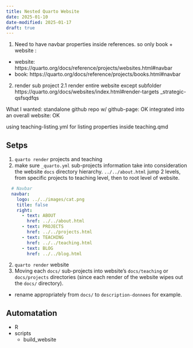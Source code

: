 ```yaml
---
title: Nested Quarto Website
date: 2025-01-10
date-modified: 2025-01-17
draft: true
---
```


1. Need to have navbar properties inside references. so only book + website :
  - website: https://quarto.org/docs/reference/projects/websites.html#navbar
  - book: https://quarto.org/docs/reference/projects/books.html#navbar

2. render sub project
  2.1 render entire website
  except subfolder https://quarto.org/docs/websites/index.html#render-targets
  _strategic-qsfsqdfqs


What I wanted:
standalone github repo w/ github-page: OK
integrated into an overall website: OK

using teaching-listing.yml for listing properties inside teaching.qmd

## Setps

1. `quarto render` projects and teaching
2. make sure `_quarto.yml` sub-projects information take into consideration the website `docs` directory hierarchy. `../../about.html` jump 2 levels, from specific projects to teaching level, then to root level of website.

```yml
  # Navbar
  navbar:
    logo: ../../images/cat.png
    title: false
    right:
      - text: ABOUT
        href: ../../about.html
      - text: PROJECTS
        href: ../../projects.html
      - text: TEACHING
        href: ../../teaching.html
      - text: BLOG
        href: ../../blog.html
```

2. `quarto render` website
3. Moving each `docs/` sub-projects into website’s `docs/teaching` or `docs/projects` directories (since each render of the website wipes out the `docs/` directory).
  - rename appropriately from `docs/` to `description-donnees` for example.

## Automatation

- R
- scripts
  - build_website